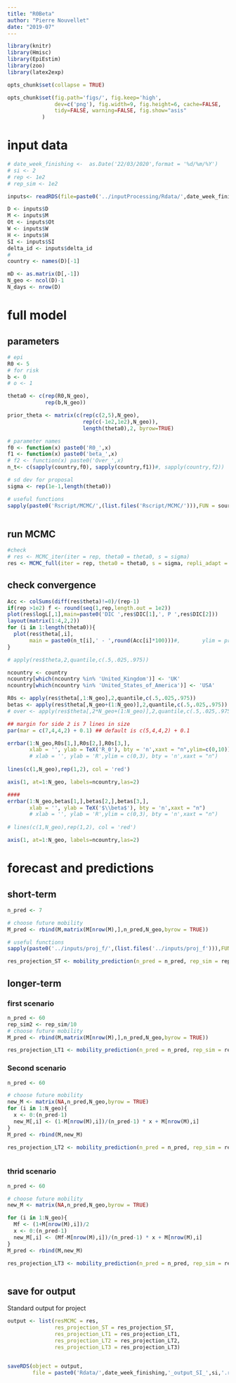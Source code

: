 ```yaml
---
title: "R0Beta"
author: "Pierre Nouvellet"
date: "2019-07"
---
```


```r
library(knitr)
library(Hmisc)
library(EpiEstim)
library(zoo)
library(latex2exp)

opts_chunk$set(collapse = TRUE)

opts_chunk$set(fig.path='figs/', fig.keep='high', 
               dev=c('png'), fig.width=9, fig.height=6, cache=FALSE,
               tidy=FALSE, warning=FALSE, fig.show="asis"
 	       )

```

# input data


```r


# date_week_finishing <-  as.Date('22/03/2020',format = '%d/%m/%Y')
# si <- 2
# rep <- 1e2
# rep_sim <- 1e2

inputs<- readRDS(file=paste0('../inputProcessing/Rdata/',date_week_finishing,'_inputs_SI_',si,'.rds'))

D <- inputs$D
M <- inputs$M
Ot <- inputs$Ot
W <- inputs$W
H <- inputs$H
SI <- inputs$SI
delta_id <- inputs$delta_id
#
country <- names(D)[-1]

mD <- as.matrix(D[,-1])
N_geo <- ncol(D)-1
N_days <- nrow(D)

```


# full model

## parameters 

```r
# epi
R0 <- 5
# for risk
b <- 0
# o <- 1

theta0 <- c(rep(R0,N_geo),
            rep(b,N_geo))

prior_theta <- matrix(c(rep(c(2,5),N_geo),
                        rep(c(-1e2,1e2),N_geo)),
                        length(theta0),2, byrow=TRUE)

# parameter names
f0 <- function(x) paste0('R0_',x)
f1 <- function(x) paste0('beta_',x)
# f2 <- function(x) paste0('Over_',x)
n_t<- c(sapply(country,f0), sapply(country,f1))#, sapply(country,f2))

# sd dev for proposal
sigma <- rep(1e-1,length(theta0))

# useful functions
sapply(paste0('Rscript/MCMC/',(list.files('Rscript/MCMC/'))),FUN = source)
 
```

## run MCMC

```r
#check
# res <- MCMC_iter(iter = rep, theta0 = theta0, s = sigma)
res <- MCMC_full(iter = rep, theta0 = theta0, s = sigma, repli_adapt = 10, within_iter = rep/10)


```


## check convergence


```r

Acc <- colSums(diff(res$theta)!=0)/(rep-1)
if(rep >1e2) f <- round(seq(1,rep,length.out = 1e2))
plot(res$logL[,1],main=paste0('DIC ',res$DIC[1],', P ',res$DIC[2]))
layout(matrix(1:4,2,2))
for (i in 1:length(theta0)){
  plot(res$theta[,i],
       main = paste0(n_t[i],' - ',round(Acc[i]*100)))#,       ylim = prior_theta[i,])
}

# apply(res$theta,2,quantile,c(.5,.025,.975))

```



```r
ncountry <- country
ncountry[which(ncountry %in% 'United_Kingdom')] <- 'UK'
ncountry[which(ncountry %in% 'United_States_of_America')] <- 'USA'

R0s <- apply(res$theta[,1:N_geo],2,quantile,c(.5,.025,.975))
betas <- apply(res$theta[,N_geo+(1:N_geo)],2,quantile,c(.5,.025,.975))
# over <- apply(res$theta[,2*N_geo+(1:N_geo)],2,quantile,c(.5,.025,.975))

## margin for side 2 is 7 lines in size
par(mar = c(7,4,4,2) + 0.1) ## default is c(5,4,4,2) + 0.1

errbar(1:N_geo,R0s[1,],R0s[2,],R0s[3,],
       xlab = '', ylab = TeX('R_0'), bty = 'n',xaxt = "n",ylim=c(0,10))
       # xlab = '', ylab = 'R',ylim = c(0,3), bty = 'n',xaxt = "n")
      
lines(c(1,N_geo),rep(1,2), col = 'red')

axis(1, at=1:N_geo, labels=ncountry,las=2)

####
errbar(1:N_geo,betas[1,],betas[2,],betas[3,],
       xlab = '', ylab = TeX('$\\beta$'), bty = 'n',xaxt = "n")
       # xlab = '', ylab = 'R',ylim = c(0,3), bty = 'n',xaxt = "n")
      
# lines(c(1,N_geo),rep(1,2), col = 'red')

axis(1, at=1:N_geo, labels=ncountry,las=2)

```


# forecast and predictions

## short-term

```r
n_pred <- 7

# choose future mobility
M_pred <- rbind(M,matrix(M[nrow(M),],n_pred,N_geo,byrow = TRUE))

# useful functions
sapply(paste0('../inputs/proj_f/',(list.files('../inputs/proj_f'))),FUN = source)

res_projection_ST <- mobility_prediction(n_pred = n_pred, rep_sim = rep_sim)

```


## longer-term

### first scenario

```r
n_pred <- 60
rep_sim2 <- rep_sim/10
# choose future mobility
M_pred <- rbind(M,matrix(M[nrow(M),],n_pred,N_geo,byrow = TRUE))

res_projection_LT1 <- mobility_prediction(n_pred = n_pred, rep_sim = rep_sim2)


```


### Second scenario
 
```r
n_pred <- 60

# choose future mobility
new_M <- matrix(NA,n_pred,N_geo,byrow = TRUE)
for (i in 1:N_geo){
  x <- 0:(n_pred-1)
  new_M[,i] <- (1-M[nrow(M),i])/(n_pred-1) * x + M[nrow(M),i]
}
M_pred <- rbind(M,new_M)

res_projection_LT2 <- mobility_prediction(n_pred = n_pred, rep_sim = rep_sim2)



```

### thrid scenario
 
```r
n_pred <- 60

# choose future mobility
new_M <- matrix(NA,n_pred,N_geo,byrow = TRUE)

for (i in 1:N_geo){
  Mf <- (1+M[nrow(M),i])/2
  x <- 0:(n_pred-1)
  new_M[,i] <- (Mf-M[nrow(M),i])/(n_pred-1) * x + M[nrow(M),i]
}
M_pred <- rbind(M,new_M)

res_projection_LT3 <- mobility_prediction(n_pred = n_pred, rep_sim = rep_sim2)



```

## save for output



Standard output for project


```r

output <- list(resMCMC = res,
               res_projection_ST = res_projection_ST,
               res_projection_LT1 = res_projection_LT1,
               res_projection_LT2 = res_projection_LT2,
               res_projection_LT3 = res_projection_LT3)


saveRDS(object = output,
        file = paste0('Rdata/',date_week_finishing,'_output_SI_',si,'.rds' ))
```

